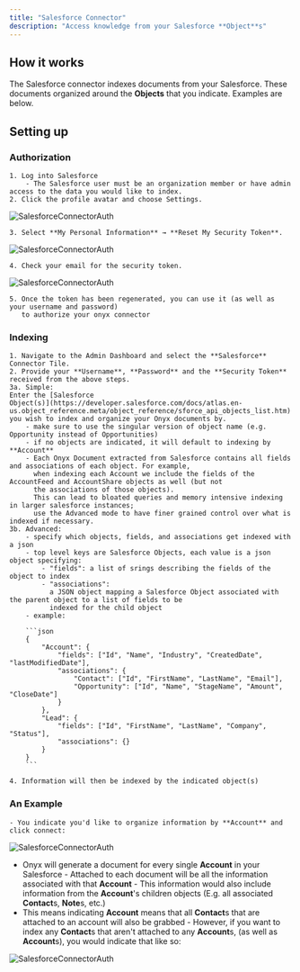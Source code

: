 ```yaml
---
title: "Salesforce Connector"
description: "Access knowledge from your Salesforce **Object**s"
---
```


## How it works

The Salesforce connector indexes documents from your Salesforce.
These documents organized around the **Objects** that you indicate. Examples are below.

## Setting up

### Authorization

    1. Log into Salesforce
        - The Salesforce user must be an organization member or have admin access to the data you would like to index.
    2. Click the profile avatar and choose Settings.

![SalesforceConnectorAuth](/archive/images/connectors/salesforce/salesforce_1.png)

    3. Select **My Personal Information** → **Reset My Security Token**.

![SalesforceConnectorAuth](/archive/images/connectors/salesforce/salesforce_2.png)

    4. Check your email for the security token.

![SalesforceConnectorAuth](/archive/images/connectors/salesforce/salesforce_3.png)

    5. Once the token has been regenerated, you can use it (as well as your username and password)
       to authorize your onyx connector

### Indexing

    1. Navigate to the Admin Dashboard and select the **Salesforce** Connector Tile.
    2. Provide your **Username**, **Password** and the **Security Token** received from the above steps.
    3a. Simple:
    Enter the [Salesforce
    Object(s)](https://developer.salesforce.com/docs/atlas.en-us.object_reference.meta/object_reference/sforce_api_objects_list.htm)
    you wish to index and organize your Onyx documents by.
        - make sure to use the singular version of object name (e.g. Opportunity instead of Opportunities)
        - if no objects are indicated, it will default to indexing by **Account**
        - Each Onyx Document extracted from Salesforce contains all fields and associations of each object. For example,
          when indexing each Account we include the fields of the AccountFeed and AccountShare objects as well (but not
          the associations of those objects).
          This can lead to bloated queries and memory intensive indexing in larger salesforce instances;
          use the Advanced mode to have finer grained control over what is indexed if necessary.
    3b. Advanced:
        - specify which objects, fields, and associations get indexed with a json
        - top level keys are Salesforce Objects, each value is a json object specifying:
            - "fields": a list of srings describing the fields of the object to index
            - "associations":
              a JSON object mapping a Salesforce Object associated with the parent object to a list of fields to be
              indexed for the child object
        - example:

        ```json
        {
            "Account": {
                "fields": ["Id", "Name", "Industry", "CreatedDate", "lastModifiedDate"],
                "associations": {
                    "Contact": ["Id", "FirstName", "LastName", "Email"],
                    "Opportunity": ["Id", "Name", "StageName", "Amount", "CloseDate"]
                }
            },
            "Lead": {
                "fields": ["Id", "FirstName", "LastName", "Company", "Status"],
                "associations": {}
            }
        }
        ```

    4. Information will then be indexed by the indicated object(s)

### An Example

    - You indicate you'd like to organize information by **Account** and click connect:

![SalesforceConnectorAuth](/archive/images/connectors/salesforce/salesforce_4.png)
- Onyx will generate a document for every single **Account** in your Salesforce - Attached to each document will be all
the information associated with that **Account** - This information would also include information from the
**Account**'s children objects (E.g. all associated **Contact**s, **Note**s, etc.)
- This means indicating **Account** means that all **Contact**s that are attached to an account will also be grabbed -
However, if you want to index any **Contact**s that aren't attached to any **Account**s, (as well as **Account**s),
you would indicate that like so:

![SalesforceConnectorAuth](/archive/images/connectors/salesforce/salesforce_5.png)
